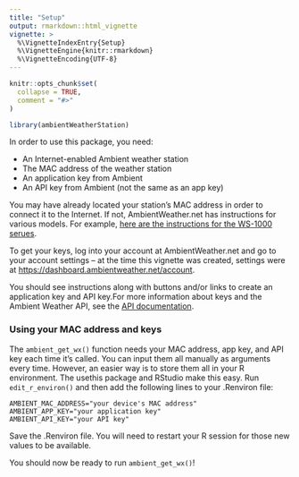 ```yaml
---
title: "Setup"
output: rmarkdown::html_vignette
vignette: >
  %\VignetteIndexEntry{Setup}
  %\VignetteEngine{knitr::rmarkdown}
  %\VignetteEncoding{UTF-8}
---
```


```r
knitr::opts_chunk$set(
  collapse = TRUE,
  comment = "#>"
)
```

```r
library(ambientWeatherStation)
```

In order to use this package, you need:

* An Internet-enabled Ambient weather station
* The MAC address of the weather station
* An application key from Ambient
* An API key from Ambient (not the same as an app key)

You may have already located your station's MAC address in order to connect it to the Internet. If not, AmbientWeather.net has instructions for various models. For example, [here are the instructions for the WS-1000 serues](https://ambientweather.net/help/how-do-i-find-my-mac-address-ws-1000-series/).

To get your keys, log into your account at AmbientWeather.net and go to your account settings -- at the time this vignette was created, settings were at [https://dashboard.ambientweather.net/account](https://dashboard.ambientweather.net/account).

You should see instructions along with buttons and/or links to create an application key and API key.For more information about keys and the Ambient Weather API, see the [API documentation](https://ambientweather.docs.apiary.io/#).

### Using your MAC address and keys

The `ambient_get_wx()` function needs your MAC address, app key, and API key each time it's called. You can input them all manually as arguments every time. However, an easier way is to store them all in your R environment. The usethis package and RStudio make this easy. Run `edit_r_environ()` and then add the following lines to your .Renviron file:

```
AMBIENT_MAC_ADDRESS="your device's MAC address"
AMBIENT_APP_KEY="your application key"
AMBIENT_API_KEY="your API key"
```

Save the .Renviron file. You will need to restart your R session for those new values to be available. 

You should now be ready to run `ambient_get_wx()`!


